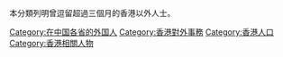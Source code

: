本分類列明曾逗留超過三個月的香港以外人士。

[[Category:在中国各省的外国人|Category:在中国各省的外国人]]
[[Category:香港對外事務|Category:香港對外事務]]
[[Category:香港人口|Category:香港人口]]
[[Category:香港相關人物|Category:香港相關人物]]